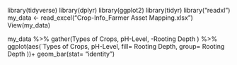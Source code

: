 library(tidyverse)
library(dplyr)
library(ggplot2)
library(tidyr)
library("readxl")
my_data <- read_excel("Crop-Info_Farmer Asset Mapping.xlsx")
View(my_data)


my_data %>% gather(Types of Crops, pH-Level, -Rooting Depth ) %>% ggplot(aes(`Types of Crops, pH-Level, fill= Rooting Depth, group= Rooting Depth ))+
  geom_bar(stat= "identity")


